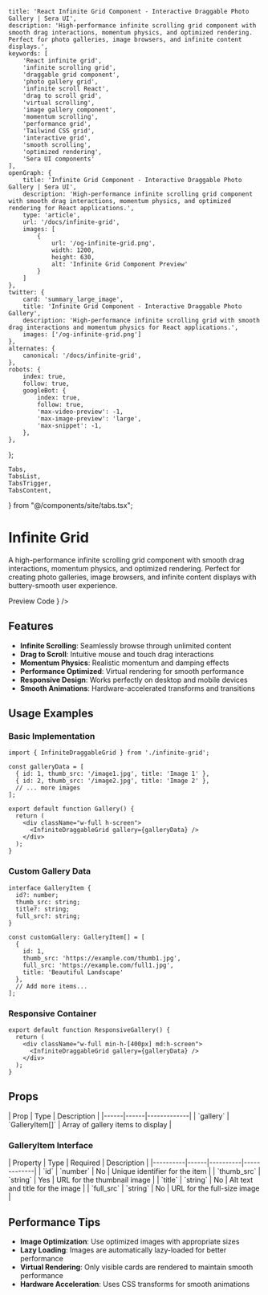 
    title: 'React Infinite Grid Component - Interactive Draggable Photo Gallery | Sera UI',
    description: 'High-performance infinite scrolling grid component with smooth drag interactions, momentum physics, and optimized rendering. Perfect for photo galleries, image browsers, and infinite content displays.',
    keywords: [
        'React infinite grid',
        'infinite scrolling grid',
        'draggable grid component',
        'photo gallery grid',
        'infinite scroll React',
        'drag to scroll grid',
        'virtual scrolling',
        'image gallery component',
        'momentum scrolling',
        'performance grid',
        'Tailwind CSS grid',
        'interactive grid',
        'smooth scrolling',
        'optimized rendering',
        'Sera UI components'
    ],
    openGraph: {
        title: 'Infinite Grid Component - Interactive Draggable Photo Gallery | Sera UI',
        description: 'High-performance infinite scrolling grid component with smooth drag interactions, momentum physics, and optimized rendering for React applications.',
        type: 'article',
        url: '/docs/infinite-grid',
        images: [
            {
                url: '/og-infinite-grid.png',
                width: 1200,
                height: 630,
                alt: 'Infinite Grid Component Preview'
            }
        ]
    },
    twitter: {
        card: 'summary_large_image',
        title: 'Infinite Grid Component - Interactive Draggable Photo Gallery',
        description: 'High-performance infinite scrolling grid with smooth drag interactions and momentum physics for React applications.',
        images: ['/og-infinite-grid.png']
    },
    alternates: {
        canonical: '/docs/infinite-grid',
    },
    robots: {
        index: true,
        follow: true,
        googleBot: {
            index: true,
            follow: true,
            'max-video-preview': -1,
            'max-image-preview': 'large',
            'max-snippet': -1,
        },
    },
};

    Tabs,
    TabsList,
    TabsTrigger,
    TabsContent,
} from "@/components/site/tabs.tsx";






# Infinite Grid <AI dir="left"/>

A high-performance infinite scrolling grid component with smooth drag interactions, momentum physics, and optimized rendering. Perfect for creating photo galleries, image browsers, and infinite content displays with buttery-smooth user experience.

<Tabs defaultValue="preview" className="">
  <TabsList>
    <TabsTrigger value="preview">Preview</TabsTrigger>
    <TabsTrigger value="code">Code</TabsTrigger>
  </TabsList>
  <TabsContent value="preview">
    <ComponentRenderer component={<Infinitegrid />} />
  </TabsContent>
  <TabsContent value="code">
    <CodeBlock filePath="src/app/docs/infinite-grid/infinite-grid.tsx" />
  </TabsContent>
</Tabs>



## Features

- **Infinite Scrolling**: Seamlessly browse through unlimited content
- **Drag to Scroll**: Intuitive mouse and touch drag interactions
- **Momentum Physics**: Realistic momentum and damping effects
- **Performance Optimized**: Virtual rendering for smooth performance
- **Responsive Design**: Works perfectly on desktop and mobile devices
- **Smooth Animations**: Hardware-accelerated transforms and transitions

## Usage Examples

### Basic Implementation

```tsx
import { InfiniteDraggableGrid } from './infinite-grid';

const galleryData = [
  { id: 1, thumb_src: '/image1.jpg', title: 'Image 1' },
  { id: 2, thumb_src: '/image2.jpg', title: 'Image 2' },
  // ... more images
];

export default function Gallery() {
  return (
    <div className="w-full h-screen">
      <InfiniteDraggableGrid gallery={galleryData} />
    </div>
  );
}
```

### Custom Gallery Data

```tsx
interface GalleryItem {
  id?: number;
  thumb_src: string;
  title?: string;
  full_src?: string;
}

const customGallery: GalleryItem[] = [
  {
    id: 1,
    thumb_src: 'https://example.com/thumb1.jpg',
    full_src: 'https://example.com/full1.jpg',
    title: 'Beautiful Landscape'
  },
  // Add more items...
];
```

### Responsive Container

```tsx
export default function ResponsiveGallery() {
  return (
    <div className="w-full min-h-[400px] md:h-screen">
      <InfiniteDraggableGrid gallery={galleryData} />
    </div>
  );
}
```

## Props

<MdxTable>
| Prop | Type | Description |
|------|------|-------------|
| `gallery` | `GalleryItem[]` | Array of gallery items to display |
</MdxTable>

### GalleryItem Interface

<MdxTable>
| Property | Type | Required | Description |
|----------|------|----------|-------------|
| `id` | `number` | No | Unique identifier for the item |
| `thumb_src` | `string` | Yes | URL for the thumbnail image |
| `title` | `string` | No | Alt text and title for the image |
| `full_src` | `string` | No | URL for the full-size image |    
</MdxTable>

## Performance Tips

- **Image Optimization**: Use optimized images with appropriate sizes
- **Lazy Loading**: Images are automatically lazy-loaded for better performance
- **Virtual Rendering**: Only visible cards are rendered to maintain smooth performance
- **Hardware Acceleration**: Uses CSS transforms for smooth animations

